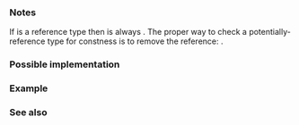 {{cpp/types/traits/is|1=is_const
|description=If {{tt|T}} is a const-qualified type (that is, {{c/core|const}}, or {{c/core|const volatile}}), provides the member constant {{c|value}} equal to {{c|true}}. For any other type, {{c|value}} is {{c|false}}.
|inherit_desc= {{tt|T}} is a const-qualified type
}}

===Notes===
If {{c|T}} is a reference type then {{c|is_const&lt;T&gt;::value}} is always {{c|false}}. The proper way to check a potentially-reference type for constness is to remove the reference:
{{c|is_const&lt;typename remove_reference&lt;T&gt;::type&gt;}}.

===Possible implementation===
{{eq fun
|1=
template&lt;class T&gt; struct is_const          : std::false_type {};
template&lt;class T&gt; struct is_const&lt;const T&gt; : std::true_type {};
}}

===Example===
{{example
|code=
#include &lt;type_traits&gt;

static_assert(std::is_same_v&lt;const int*, int const*&gt;,
    "Remember, constness binds tightly inside pointers.");
static_assert(!std::is_const_v&lt;int&gt;);
static_assert(std::is_const_v&lt;const int&gt;);
static_assert(!std::is_const_v&lt;int*&gt;);
static_assert(std::is_const_v&lt;int* const&gt;,
    "Because the pointer itself can't be changed but the int pointed at can.");
static_assert(!std::is_const_v&lt;const int*&gt;,
    "Because the pointer itself can be changed but not the int pointed at.");
static_assert(!std::is_const_v&lt;const int&amp;&gt;);
static_assert(std::is_const_v&lt;std::remove_reference_t&lt;const int&amp;&gt;&gt;);

struct S
{
    void foo() const {}
    void bar() const {}
};

int main()
{
    // A const member function is const in a different way:

    static_assert(!std::is_const_v&lt;decltype(&amp;S::foo)&gt;,
        "Because &amp;S::foo is a pointer.");

    using S_mem_fun_ptr = void(S::*)() const;

    S_mem_fun_ptr sfp = &amp;S::foo;
    sfp = &amp;S::bar; // OK, can be re-pointed
    static_assert(!std::is_const_v&lt;decltype(sfp)&gt;,
        "Because sfp is the same pointer type and thus can be re-pointed.");

    const S_mem_fun_ptr csfp = &amp;S::foo;
    // csfp = &amp;S::bar; // Error
    static_assert(std::is_const_v&lt;decltype(csfp)&gt;,
        "Because csfp cannot be re-pointed.");
}
}}

===See also===
{{dsc begin}}
{{dsc inc|cpp/types/dsc is_volatile}}
{{dsc inc|cpp/utility/dsc as_const}}
{{dsc end}}

{{langlinks|de|es|fr|it|ja|pt|ru|zh}}